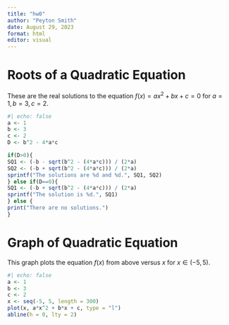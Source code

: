```yaml
---
title: "hw0"
author: "Peyton Smith"
date: August 29, 2023
format: html
editor: visual
---
```

# Roots of a Quadratic Equation
These are the real solutions to the equation $f(x) = ax^2+bx+c=0$  for  $a=1, b=3, c=2$.
```r
#| echo: false
a <- 1
b <- 3
c <- 2
D <- b^2 - 4*a*c

if(D>0){
SQ1 <- (-b - sqrt(b^2 - (4*a*c))) / (2*a)
SQ2 <- (-b + sqrt(b^2 - (4*a*c))) / (2*a)
sprintf("The solutions are %d and %d.", SQ1, SQ2)
} else if(D==0){
SQ1 <- (-b + sqrt(b^2 - (4*a*c))) / (2*a)
sprintf("The solution is %d.", SQ1)
} else {
print("There are no solutions.")
}
```
# Graph of Quadratic Equation
This graph plots the equation $f(x)$ from above versus $x$ for $x \in (-5,5)$.

```r
#| echo: false
a <- 1 
b <- 3
c <- 2
x <- seq(-5, 5, length = 300)
plot(x, a*x^2 + b*x + c, type = "l")
abline(h = 0, lty = 2)
```



